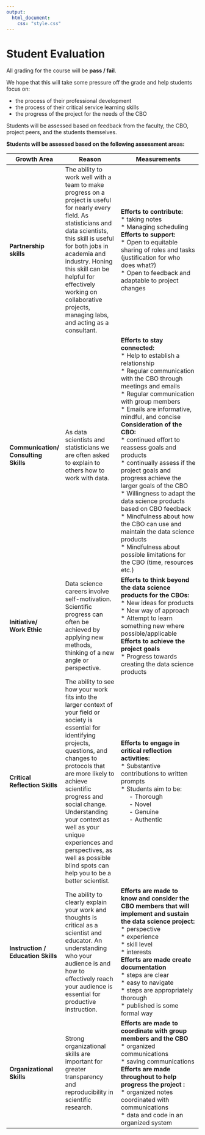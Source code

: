```yaml
---
output:
  html_document:
    css: "style.css"
---
```



# Student Evaluation

All grading for the course will be **pass / fail**. 

We hope that this will take some pressure off the grade and help students focus on:

- the process of their professional development
- the process of their critical service learning skills
- the progress of the project for the needs of the CBO   


Students will be assessed based on feedback from the faculty, the CBO, project peers, and the students themselves. 

**Students will be assessed based on the following assessment areas:**

<div class = "table_style">
|**Growth Area**|**Reason**|**Measurements**|
|--------------|-------------------------|---------------------------------------|
|**Partnership skills**|The ability to work well with a team to make progress on a project is useful for nearly every field. As statisticians and data scientists, this skill is useful for both jobs in academia and industry. Honing this skill can be helpful for effectively working on collaborative projects, managing labs, and acting as a consultant. |**Efforts to contribute:** <br> * taking notes<br> * Managing scheduling<br> **Efforts to support:** <br>* Open to equitable sharing of roles and tasks (justification for who does what?)<br> * Open to feedback and adaptable to project changes|
|**Communication/<br> Consulting Skills**|As data scientists and statisticians we are often asked to explain to others how to work with data. |**Efforts to stay connected:** <br> * Help to establish a relationship <br> * Regular communication with the CBO through meetings and emails <br> * Regular communication with group members <br> * Emails are informative, mindful, and concise <br> **Consideration of the CBO:** <br> * continued effort to reassess goals and products <br>  * continually assess if the project goals and progress achieve the larger goals of the CBO <br> * Willingness to adapt the data science products based on CBO feedback <br> * Mindfulness about how the CBO can use and maintain the data science products <br> * Mindfulness about possible limitations for the CBO (time, resources etc.) |
|**Initiative/<br> Work Ethic** |Data science careers involve self-motivation. Scientific progress can often be achieved by applying new methods, thinking of a new angle or perspective.|**Efforts to think beyond the data science products for the CBOs:** <br> * New ideas for products <br> * New way of approach <br> * Attempt to learn something new where possible/applicable <br> **Efforts to achieve the project goals** <br> * Progress towards creating the data science products|
|**Critical Reflection Skills**| The ability to see how your work fits into the larger context of your field or society is essential for identifying projects, questions, and changes to protocols that are more likely to achieve scientific progress and social change. Understanding your context as well as your unique experiences and perspectives, as well as possible blind spots can help you to be a better scientist.|**Efforts to engage in critical reflection activities:** <br> * Substantive contributions to written prompts <br> * Students aim to be: <br> &nbsp;&nbsp;&nbsp;&nbsp; - Thorough <br> &nbsp;&nbsp;&nbsp;&nbsp; - Novel &nbsp;&nbsp;&nbsp;&nbsp; <br> &nbsp;&nbsp;&nbsp;&nbsp; - Genuine <br>  &nbsp;&nbsp;&nbsp;&nbsp; - Authentic|
**Instruction / Education Skills**| The ability to clearly explain your work and thoughts is critical as a scientist and educator. An understanding who your audience is and how to effectively reach your audience is essential for productive instruction.| **Efforts are made to know and consider the CBO members that will implement and sustain the data science project:** <br> * perspective <br> * experience <br> * skill level <br> * interests <br> **Efforts are made create documentation** <br> * steps are clear <br> * easy to navigate <br> * steps are appropriately thorough <br> * published is some formal way|
|**Organizational Skills**| Strong organizational skills are important for greater transparency and reproducibility in scientific research.| **Efforts are made to coordinate with group members and the CBO** <br> * organized communications <br> * saving communications <br> **Efforts are made throughout to help progress the project : ** <br> * organized notes coordinated with communications <br> * data and code in an organized system|

</div>



 












